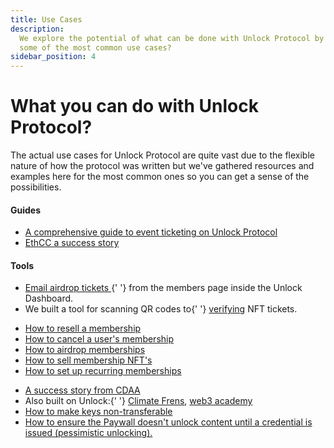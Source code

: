 ```yaml
---
title: Use Cases
description:
  We explore the potential of what can be done with Unlock Protocol by outlining
  some of the most common use cases?
sidebar_position: 4
---
```



# What you can do with Unlock Protocol?

The actual use cases for Unlock Protocol are quite vast due to the flexible
nature of how the protocol was written but we've gathered resources and examples
here for the most common ones so you can get a sense of the possibilities.

<Tabs>
  <TabItem value="ticketing" label="Ticketing" default>
    <h4>Guides</h4>
    <ul>
      <li>
        <a href="https://unlock-protocol.com/guides/how-to-sell-nft-tickets-for-an-event/">
          A comprehensive guide to event ticketing on Unlock Protocol
        </a>
      </li>
      <li>
        <a href="https://unlock-protocol.com/blog/ethcc5-2022-ticketing">
          EthCC a success story
        </a>
      </li>
    </ul>
    <h4>Tools</h4>
    <ul>
      <li>
        <a href="https://unlock-protocol.com/blog/email-airdrop-nft">
          Email airdrop tickets
        </a>{' '}
        from the members page inside the Unlock Dashboard.
      </li>
      <li>
        We built a tool for scanning QR codes to{' '}
        <a href="https://app.unlock-protocol.com/verification">verifying</a> NFT
        tickets.
      </li>
    </ul>
  </TabItem>
  <TabItem value="memberships" label="Memberships & Subscriptions">
    <ul>
      <li>
        <a href="https://unlock-protocol.com/guides/how-to-resell-a-membership/">
          How to resell a membership
        </a>
      </li>
      <li>
        <a href="https://unlock-protocol.com/guides/how-to-cancel-a-users-membership/">
          How to cancel a user's membership
        </a>
      </li>
      <li>
        <a href="https://unlock-protocol.com/guides/how-to-airdrop-memberships/">
          How to airdrop memberships
        </a>
      </li>
      <li>
        <a href="https://unlock-protocol.com/guides/how-to-sell-membership-nfts/">
          How to sell membership NFT's
        </a>
      </li>
      <li>
        <a href="https://unlock-protocol.com/guides/recurring-memberships/">
          How to set up recurring memberships
        </a>
      </li>
    </ul>
  </TabItem>
  <TabItem value="credentials" label="Credentials">
    <ul>
      <li>
        <a href="https://unlock-protocol.com/blog/cdaa-unlock-case-study">
          A success story from CDAA
        </a>
      </li>
      <li>
        Also built on Unlock:{' '}
        <a href="https://www.joinclimatefriends.com/">Climate Frens</a>,
        <a href="https://w3academy.io/courses/rabbit-hole/"> web3 academy</a>
      </li>
      <li>
        <a href="https://unlock-protocol.com/guides/how-to-make-keys-non-transferrable">
          How to make keys non-transferable
        </a>
      </li>
      <li>
        <a href="../../tools/checkout/paywall#pessimistic-unlocking">
          How to ensure the Paywall doesn't unlock content until a credential is
          issued (pessimistic unlocking).
        </a>
      </li>
    </ul>
  </TabItem>
</Tabs>
